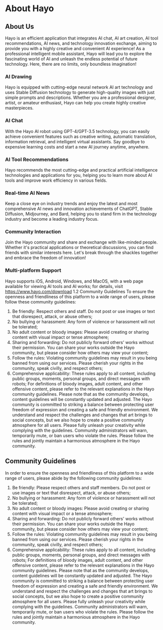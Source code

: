 # About Hayo

## About Us
Hayo is an efficient application that integrates AI chat, AI art creation, AI tool recommendations, AI news, and technology innovation exchange, aiming to provide you with a highly creative and convenient AI experience! As a professional intelligent mobile assistant, Hayo will lead you to explore the fascinating world of AI and unleash the endless potential of future technology. Here, there are no limits, only boundless imagination!

### AI Drawing
Hayo is equipped with cutting-edge neural network AI art technology and uses Stable Diffusion technology to generate high-quality images with just simple prompts and descriptions. Whether you are a professional designer, artist, or amateur enthusiast, Hayo can help you create highly creative masterpieces.

### AI Chat
With the Hayo AI robot using GPT-4/GPT-3.5 technology, you can easily achieve convenient features such as creative writing, automatic translation, information retrieval, and intelligent virtual assistants. Say goodbye to expensive learning costs and start a new AI journey anytime, anywhere.

### AI Tool Recommendations
Hayo recommends the most cutting-edge and practical artificial intelligence technologies and applications for you, helping you to learn more about AI tools and improve work efficiency in various fields.

### Real-time AI News
Keep a close eye on industry trends and enjoy the latest and most comprehensive AI news and innovation achievements of ChatGPT, Stable Diffusion, Midjourney, and Bard, helping you to stand firm in the technology industry and become a leading industry focus.

### Community Interaction
Join the Hayo community and share and exchange with like-minded people. Whether it's practical applications or theoretical discussions, you can find friends with similar interests here. Let's break through the shackles together and embrace the freedom of innovation!

### Multi-platform Support
Hayo supports iOS, Android, Windows, and MacOS, with a web page available for viewing AI tools and AI works; for details, visit https://www.hayo.com/download
1.2 Community Guidelines
To ensure the openness and friendliness of this platform to a wide range of users, please follow these community guidelines:
1. Be friendly: Respect others and staff. Do not post or use images or text that disrespect, attack, or abuse others;
2. No bullying or harassment: Any form of violence or harassment will not be tolerated;
3. No adult content or bloody images: Please avoid creating or sharing content with visual impact or tense atmosphere;
4. Sharing and forwarding: Do not publicly forward others' works without their permission. You can share your works outside the Hayo community, but please consider how others may view your content;
5. Follow the rules: Violating community guidelines may result in you being banned from using our services. Please cherish your rights in the community, speak civilly, and respect others;
6. Comprehensive applicability: These rules apply to all content, including public groups, moments, personal groups, and direct messages with robots;
For definitions of bloody images, adult content, and other offensive content, please refer to the relevant explanations in the Hayo community guidelines. Please note that as the community develops, content guidelines will be constantly updated and adjusted.
The Hayo community is committed to striking a balance between protecting user freedom of expression and creating a safe and friendly environment. We understand and respect the challenges and changes that art brings to social concepts, but we also hope to create a positive community atmosphere for all users. Please fully unleash your creativity while complying with the guidelines.
Community administrators will warn, temporarily mute, or ban users who violate the rules. Please follow the rules and jointly maintain a harmonious atmosphere in the Hayo community.

## Community Guidelines
In order to ensure the openness and friendliness of this platform to a wide range of users, please abide by the following community guidelines:
1. Be friendly: Please respect others and staff members. Do not post or use images or text that disrespect, attack, or abuse others;
2. No bullying or harassment: Any form of violence or harassment will not be tolerated;
3. No adult content or bloody images: Please avoid creating or sharing content with visual impact or a tense atmosphere;
4. Sharing and forwarding: Do not publicly forward others' works without their permission. You can share your works outside the Hayo community, but please consider how others may view your content;
5. Follow the rules: Violating community guidelines may result in you being banned from using our services. Please cherish your rights in the community, speak civilly, and respect others;
6. Comprehensive applicability: These rules apply to all content, including public groups, moments, personal groups, and direct messages with robots;
For definitions of bloody images, adult content, and other offensive content, please refer to the relevant explanations in the Hayo community guidelines. Please note that as the community develops, content guidelines will be constantly updated and adjusted.
The Hayo community is committed to striking a balance between protecting user freedom of expression and creating a safe and friendly environment. We understand and respect the challenges and changes that art brings to social concepts, but we also hope to create a positive community atmosphere for all users. Please fully unleash your creativity while complying with the guidelines.
Community administrators will warn, temporarily mute, or ban users who violate the rules. Please follow the rules and jointly maintain a harmonious atmosphere in the Hayo community.